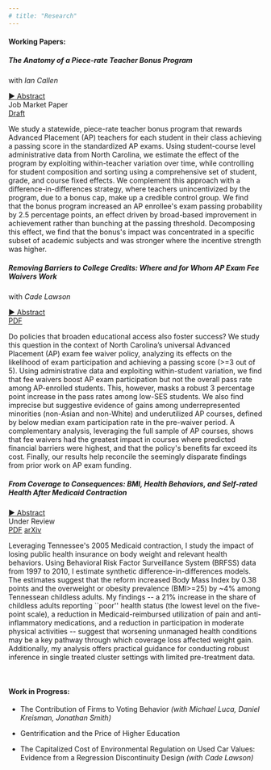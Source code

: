 ```yaml
---
# title: "Research"
---
```


#### Working Papers:

```{=html}
<div class="paper-entry-new">
  <h5 class="paper-title-new">The Anatomy of a Piece-rate Teacher Bonus Program</h5>

  <div class="paper-grid">
    <div class="paper-details">
      <p class="paper-authors-new">with <em>Ian Callen</em></p>
      <a href="#" class="abstract-toggle"><span class="arrow">►</span> Abstract</a>
    </div>
    <div class="paper-actions">
      <span class="paper-tag-new">Job Market Paper</span>
      <div class="paper-links-new">
        <a href="https://www.dropbox.com/scl/fi/f20cq1nmbz3yra3fj1d21/AP_Teacher_Bonus.pdf?rlkey=dw4wa61iq2b48i09c4p8hfz83&st=9cgi8om0&dl=0" class="btn btn-outline-primary btn-sm">Draft</a>
      </div>
    </div>
  </div>

  <div class="abstract-content">
    <p>We study a statewide, piece-rate teacher bonus program that rewards Advanced Placement (AP) teachers for each student in their class achieving a passing score in the standardized AP exams. Using student-course level administrative data from North Carolina, we estimate the effect of the program by exploiting within-teacher variation over time, while controlling for student composition and sorting using a comprehensive set of student, grade, and course fixed effects. We complement this approach with a difference-in-differences strategy, where teachers unincentivized by the program, due to a bonus cap, make up a credible control group. We find that the bonus program increased an AP enrollee's exam passing probability by 2.5 percentage points, an effect driven by broad-based improvement in achievement rather than bunching at the passing threshold. Decomposing this effect, we find that the bonus's impact was concentrated in a specific subset of academic subjects and was stronger where the incentive strength was higher.</p>
  </div>
</div>

<div class="paper-entry-new">
  <h5 class="paper-title-new">Removing Barriers to College Credits: Where and for Whom AP Exam Fee Waivers Work</h5>

  <div class="paper-grid">
    <div class="paper-details">
      <p class="paper-authors-new">with <em>Cade Lawson</em></p>
      <a href="#" class="abstract-toggle"><span class="arrow">►</span> Abstract</a>
    </div>
    <div class="paper-actions">
      <span class="paper-tag-new"></span>
      <div class="paper-links-new">
        <a href="https://www.dropbox.com/scl/fi/u7eqhk6xm807ke6eusxw7/AP_fee_waivers.pdf?rlkey=ympqee3b792cn6tlhhpaii2uv&st=usfwivtv&dl=0" class="btn btn-outline-primary btn-sm">PDF</a>
      </div>
    </div>
  </div>

  <div class="abstract-content">
    <p>Do policies that broaden educational access also foster success? We study this question in the context of North Carolina’s universal Advanced Placement (AP) exam fee waiver policy, analyzing its effects on the likelihood of exam participation and achieving a passing score (>=3 out of 5). Using administrative data and exploiting within-student variation, we find that fee waivers boost AP exam participation but not the overall pass rate among AP-enrolled students. This, however, masks a robust 3 percentage point increase in the pass rates among low-SES students. We also find imprecise but suggestive evidence of gains among underrepresented minorities (non-Asian and non-White) and underutilized AP courses, defined by below median exam participation rate in the pre-waiver period. A complementary analysis, leveraging the full sample of AP courses, shows that fee waivers had the greatest impact in courses where predicted financial barriers were highest, and that the policy's benefits far exceed its cost. Finally, our results help reconcile the seemingly disparate findings from prior work on AP exam funding.</p>
  </div>
</div>


<div class="paper-entry-new">
  <h5 class="paper-title-new">From Coverage to Consequences: BMI, Health Behaviors, and Self-rated Health After Medicaid Contraction</h5>

  <div class="paper-grid">
    <div class="paper-details">
      <p class="paper-authors-new"><em></em></p>
      <a href="#" class="abstract-toggle"><span class="arrow">►</span> Abstract</a>
    </div>
    <div class="paper-actions">
      <span class="paper-tag-new">Under Review</span>
      <div class="paper-links-new">
        <a href="https://www.dropbox.com/scl/fi/11a4fe4ua86q54o3jdx2r/tenncare_bmi_final.pdf?rlkey=6zk5hv0ib7kuhil96c5aci2mi&st=9cmgf0ag&dl=0" class="btn btn-outline-primary btn-sm">PDF</a>
        <a href="https://arxiv.org/pdf/2508.19155" class="btn btn-outline-secondary btn-sm">arXiv</a>
      </div>
    </div>
  </div>

  <div class="abstract-content">
    <p>Leveraging Tennessee's 2005 Medicaid contraction, I study the impact of losing public health insurance on body weight and relevant health behaviors. Using Behavioral Risk Factor Surveillance System (BRFSS) data from 1997 to 2010, I estimate synthetic difference-in-differences models. The estimates suggest that the reform increased Body Mass Index by 0.38 points and the overweight or obesity prevalence (BMI>=25) by ~4% among Tennessean childless adults. My findings -- a 21% increase in the share of childless adults reporting ``poor'' health status (the lowest level on the five-point scale), a reduction in Medicaid-reimbursed utilization of pain and anti-inflammatory medications, and a reduction in participation in moderate physical activities -- suggest that worsening unmanaged health conditions may be a key pathway through which coverage loss affected weight gain. Additionally, my analysis offers practical guidance for conducting robust inference in single treated cluster settings with limited pre-treatment data.</p>
  </div>
</div>

<br>
```

#### Work in Progress:

-   The Contribution of Firms to Voting Behavior *(with Michael Luca, Daniel Kreisman, Jonathan Smith)*

-   Gentrification and the Price of Higher Education

-   The Capitalized Cost of Environmental Regulation on Used Car Values: Evidence from a Regression Discontinuity Design *(with Cade Lawson)*
